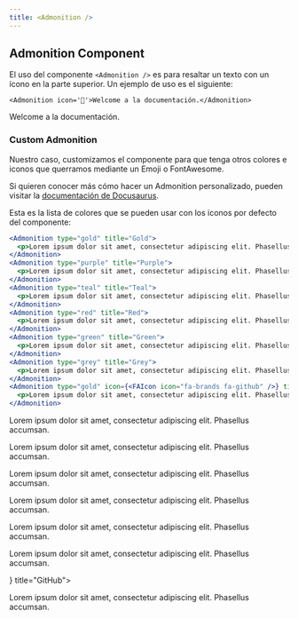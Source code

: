 ```yaml
---
title: <Admonition />
---
```


## Admonition Component

El uso del componente `<Admonition />` es para resaltar un texto con un ícono en la parte superior.
Un ejemplo de uso es el siguiente:

```JSX
<Admonition icon='👋'>Welcome a la documentación.</Admonition>
```

<Admonition icon='👋'>Welcome a la documentación.</Admonition>

### Custom Admonition

Nuestro caso, customizamos el componente para que tenga otros colores e iconos que querramos mediante un Emoji o FontAwesome.

Si quieren conocer más cómo hacer un Admonition personalizado, pueden visitar la [documentación de Docusaurus](https://docusaurus.community/knowledge/component-library/existing/Admonitions/).

Esta es la lista de colores que se pueden usar con los iconos por defecto del componente:

```jsx
<Admonition type="gold" title="Gold">
  <p>Lorem ipsum dolor sit amet, consectetur adipiscing elit. Phasellus accumsan.</p>
</Admonition>
<Admonition type="purple" title="Purple">
  <p>Lorem ipsum dolor sit amet, consectetur adipiscing elit. Phasellus accumsan.</p>
</Admonition>
<Admonition type="teal" title="Teal">
  <p>Lorem ipsum dolor sit amet, consectetur adipiscing elit. Phasellus accumsan.</p>
</Admonition>
<Admonition type="red" title="Red">
  <p>Lorem ipsum dolor sit amet, consectetur adipiscing elit. Phasellus accumsan.</p>
</Admonition>
<Admonition type="green" title="Green">
  <p>Lorem ipsum dolor sit amet, consectetur adipiscing elit. Phasellus accumsan.</p>
</Admonition>
<Admonition type="grey" title="Grey">
  <p>Lorem ipsum dolor sit amet, consectetur adipiscing elit. Phasellus accumsan.</p>
</Admonition>
<Admonition type="gold" icon={<FAIcon icon="fa-brands fa-github" />} title="GitHub">
  <p>Lorem ipsum dolor sit amet, consectetur adipiscing elit. Phasellus accumsan.</p>
</Admonition>
```
<Admonition type="gold" title="Gold">
  <p>Lorem ipsum dolor sit amet, consectetur adipiscing elit. Phasellus accumsan.</p>
</Admonition>
<Admonition type="purple" title="Purple">
  <p>Lorem ipsum dolor sit amet, consectetur adipiscing elit. Phasellus accumsan.</p>
</Admonition>
<Admonition type="teal" title="Teal">
  <p>Lorem ipsum dolor sit amet, consectetur adipiscing elit. Phasellus accumsan.</p>
</Admonition>
<Admonition type="red" title="Red">
  <p>Lorem ipsum dolor sit amet, consectetur adipiscing elit. Phasellus accumsan.</p>
</Admonition>
<Admonition type="green" title="Green">
  <p>Lorem ipsum dolor sit amet, consectetur adipiscing elit. Phasellus accumsan.</p>
</Admonition>
<Admonition type="grey" title="Grey">
  <p>Lorem ipsum dolor sit amet, consectetur adipiscing elit. Phasellus accumsan.</p>
</Admonition>
<Admonition type="gold" icon={<FAIcon icon="fa-brands fa-github" />} title="GitHub">
  <p>Lorem ipsum dolor sit amet, consectetur adipiscing elit. Phasellus accumsan.</p>
</Admonition>
